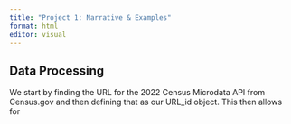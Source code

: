 ```yaml
---
title: "Project 1: Narrative & Examples"
format: html
editor: visual
---
```


## Data Processing

We start by finding the URL for the 2022 Census Microdata API from Census.gov and then defining that as our URL_id object. This then allows for 